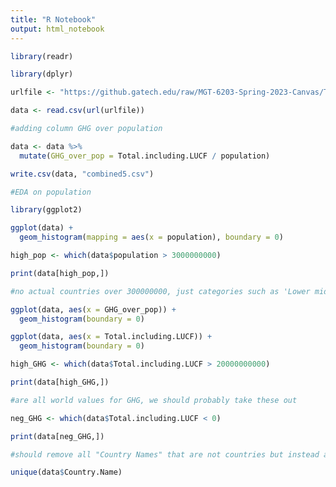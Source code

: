 ```yaml
---
title: "R Notebook"
output: html_notebook
---
```




```r
library(readr)

library(dplyr)
```

```r

urlfile <- "https://github.gatech.edu/raw/MGT-6203-Spring-2023-Canvas/Team-64/main/Data/combined4.csv?token=GHSAT0AAAAAAAACUHHC5V2WLHTKJJACXETAZA3KMPQ"

data <- read.csv(url(urlfile))


```

```r
#adding column GHG over population

data <- data %>%
  mutate(GHG_over_pop = Total.including.LUCF / population)


```

```r

write.csv(data, "combined5.csv")

```

```r
#EDA on population

library(ggplot2)

ggplot(data) +
  geom_histogram(mapping = aes(x = population), boundary = 0)


```

```r

high_pop <- which(data$population > 3000000000)

print(data[high_pop,])

#no actual countries over 300000000, just categories such as 'Lower middle income'

```

```r

ggplot(data, aes(x = GHG_over_pop)) +
  geom_histogram(boundary = 0)

```

```r

ggplot(data, aes(x = Total.including.LUCF)) +
  geom_histogram(boundary = 0)

```

```r

high_GHG <- which(data$Total.including.LUCF > 20000000000)

print(data[high_GHG,])

#are all world values for GHG, we should probably take these out

```

```r

neg_GHG <- which(data$Total.including.LUCF < 0)

print(data[neg_GHG,])

```

```r
#should remove all "Country Names" that are not countries but instead areas / territories / groups?

unique(data$Country.Name)

```


